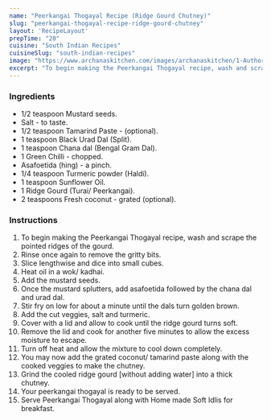 ---
name: "Peerkangai Thogayal Recipe (Ridge Gourd Chutney)"
slug: "peerkangai-thogayal-recipe-ridge-gourd-chutney"
layout: 'RecipeLayout'
prepTime: "20"
cuisine: "South Indian Recipes"
cuisineSlug: "south-indian-recipes"
image: "https://www.archanaskitchen.com/images/archanaskitchen/1-Author/akila_subramanian/Peerkangai_Thogayal_Ridge_Gourd_Chutney.jpg"
excerpt: "To begin making the Peerkangai Thogayal recipe, wash and scrape the pointed ridges of the gourd"
---

### Ingredients

- 1/2 teaspoon Mustard seeds.
- Salt - to taste.
- 1/2 teaspoon Tamarind Paste - (optional).
- 1 teaspoon Black Urad Dal (Split).
- 1 teaspoon Chana dal (Bengal Gram Dal).
- 1 Green Chilli - chopped.
- Asafoetida (hing) - a pinch.
- 1/4 teaspoon Turmeric powder (Haldi).
- 1 teaspoon Sunflower Oil.
- 1 Ridge Gourd (Turai/ Peerkangai).
- 2 teaspoons Fresh coconut - grated (optional).

### Instructions

1. To begin making the Peerkangai Thogayal recipe, wash and scrape the pointed ridges of the gourd.
1. Rinse once again to remove the gritty bits.
1. Slice lengthwise and dice into small cubes.
1. Heat oil in a wok/ kadhai.
1. Add the mustard seeds.
1. Once the mustard splutters, add asafoetida followed by the chana dal and urad dal.
1. Stir fry on low for about a minute until the dals turn golden brown.
1. Add the cut veggies, salt and turmeric.
1. Cover with a lid and allow to cook until the ridge gourd turns soft.
1. Remove the lid and cook for another five minutes to allow the excess moisture to escape.
1. Turn off heat and allow the mixture to cool down completely.
1. You may now add the grated coconut/ tamarind paste along with the cooked veggies to make the chutney.
1. Grind the cooled ridge gourd [without adding water] into a thick chutney.
1. Your peerkangai thogayal is ready to be served.
1. Serve Peerkangai Thogayal along with Home made Soft Idlis for breakfast.
